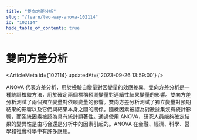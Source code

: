 ```yaml
---
title: "雙向方差分析"
slug: "/learn/two-way-anova-102114"
id: "102114"
hide_table_of_contents: true
---
```



# 雙向方差分析

<ArticleMeta id={102114} updatedAt={'2023-09-26 13:59:00'} />
<div className='border-solid border-b border-t-0 my-4 border-[var(--ifm-color-gray-300)]' />

ANOVA 代表方差分析，用於檢驗自變量對因變量的效應差異。雙向方差分析是一種統計檢驗方法，用於確定兩個標稱預測變量對連續性結果變量的影響。雙向方差分析測試了兩個獨立變量對依賴變量的影響。雙向方差分析測試了獨立變量對預期結果的影響以及它們與結果本身之間的關係。隨機因素被認為對數據集沒有統計影響，而系統因素被認為具有統計顯著性。通過使用 ANOVA，研究人員能夠確定結果的變異性是由巧合還是分析中的因素引起的。ANOVA 在金融、經濟、科學、醫學和社會科學中有許多應用。
